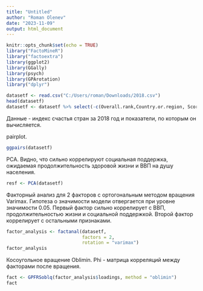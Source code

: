 ```yaml
---
title: "Untitled"
author: "Roman Olenev"
date: "2023-11-09"
output: html_document
---
```


```r
knitr::opts_chunk$set(echo = TRUE)
library("FactoMineR")
library("factoextra")
library(ggplot2)
library(GGally)
library(psych)
library(GPArotation)
library("dplyr")
```


```r
datasetf <- read.csv("C:/Users/roman/Downloads/2018.csv")
head(datasetf)
datasetf <- datasetf %>% select(-c(Overall.rank,Country.or.region, Score))
```

Данные - индекс счастья стран за 2018 год и показатели, по которым он вычисляется. 

pairplot.
```r
ggpairs(datasetf)
```

PCA. Видно, что сильно коррелируют социальная поддержка, ожидаемая продолжительность здоровой жизни и ВВП на душу населения.
```r
resf <- PCA(datasetf)
```

Факторный анализ для 2 факторов с ортогональным методом вращения Varimax. Гипотеза о значимости модели отвергается при уровне значимости 0.05. Первый фактор сильно коррелирует с ВВП, продолжительностью жизни и социальной поддержкой. Второй фактор коррелирует с остальными признаками. 
```r
factor_analysis <- factanal(datasetf,
                            factors = 2, 
                            rotation = "varimax") 
factor_analysis
```

Косоугольное вращение Oblimin. Phi - матрица корреляций между факторами после вращения. 
```r
fact <- GPFRSoblq(factor_analysis$loadings, method = "oblimin")
fact
```

